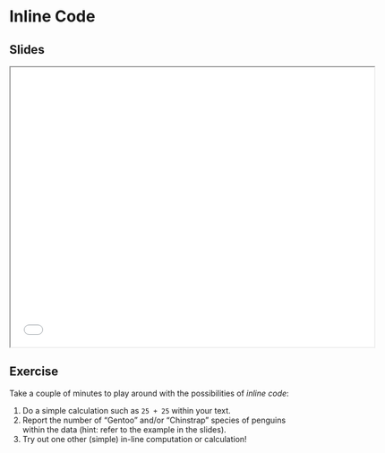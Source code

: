 # Inline Code {.unnumbered}

## Slides

```{=html}
<iframe width="650" height="500" src="slides/analysis.html#/inline-code"></iframe>
```
## Exercise

Take a couple of minutes to play around with the possibilities of *inline code*:

1.  Do a simple calculation such as `25 + 25` within your text.
2.  Report the number of "Gentoo" and/or "Chinstrap" species of penguins within the data (hint: refer to the example in the slides).
3.  Try out one other (simple) in-line computation or calculation!
